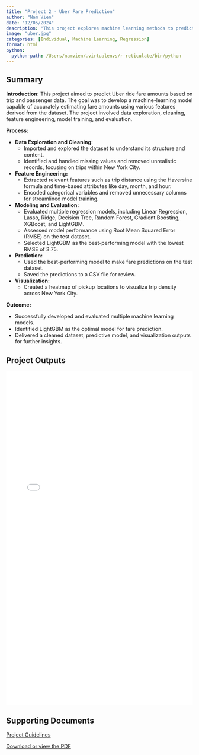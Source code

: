 ```yaml
---
title: "Project 2 - Uber Fare Prediction"
author: "Nam Vien"
date: "12/05/2024"
description: "This project explores machine learning methods to predict Uber fares."
image: "uber.jpg"
categories: [Individual, Machine Learning, Regression]
format: html
python:
  python-path: /Users/namvien/.virtualenvs/r-reticulate/bin/python
---
```


## Summary

**Introduction:**
This project aimed to predict Uber ride fare amounts based on trip and passenger data. The goal was to develop a machine-learning model capable of accurately estimating fare amounts using various features derived from the dataset. The project involved data exploration, cleaning, feature engineering, model training, and evaluation.

**Process:**

- **Data Exploration and Cleaning:**
  - Imported and explored the dataset to understand its structure and content.
  - Identified and handled missing values and removed unrealistic records, focusing on trips within New York City.

- **Feature Engineering:**
  - Extracted relevant features such as trip distance using the Haversine formula and time-based attributes like day, month, and hour.
  - Encoded categorical variables and removed unnecessary columns for streamlined model training.

- **Modeling and Evaluation:**
  - Evaluated multiple regression models, including Linear Regression, Lasso, Ridge, Decision Tree, Random Forest, Gradient Boosting, XGBoost, and LightGBM.
  - Assessed model performance using Root Mean Squared Error (RMSE) on the test dataset.
  - Selected LightGBM as the best-performing model with the lowest RMSE of 3.75.

- **Prediction:**
  - Used the best-performing model to make fare predictions on the test dataset.
  - Saved the predictions to a CSV file for review.

- **Visualization:**
  - Created a heatmap of pickup locations to visualize trip density across New York City.

**Outcome:**

- Successfully developed and evaluated multiple machine learning models.
- Identified LightGBM as the optimal model for fare prediction.
- Delivered a cleaned dataset, predictive model, and visualization outputs for further insights.

## Project Outputs

<iframe src="NamVien_STATS101A_FinalProject.html" width="100%" height="900" style="border:none;"></iframe>

## Supporting Documents

[Project Guidelines](STATS101A_PROJECT_GUIDELINES.pdf){target="_blank"}

[Download or view the PDF](NamVien_STATS101A_FinalProject.pdf){target="_blank"}
